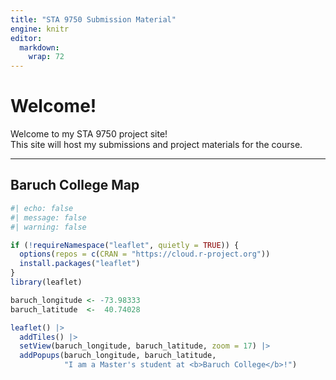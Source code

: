 ```yaml
---
title: "STA 9750 Submission Material"
engine: knitr
editor: 
  markdown: 
    wrap: 72
---
```


# Welcome!

Welcome to my STA 9750 project site!\
This site will host my submissions and project materials for the course.

------------------------------------------------------------------------

## Baruch College Map

```r
#| echo: false
#| message: false
#| warning: false

if (!requireNamespace("leaflet", quietly = TRUE)) {
  options(repos = c(CRAN = "https://cloud.r-project.org"))
  install.packages("leaflet")
}
library(leaflet)

baruch_longitude <- -73.98333
baruch_latitude  <-  40.74028

leaflet() |>
  addTiles() |>
  setView(baruch_longitude, baruch_latitude, zoom = 17) |>
  addPopups(baruch_longitude, baruch_latitude,
            "I am a Master's student at <b>Baruch College</b>!")
```
